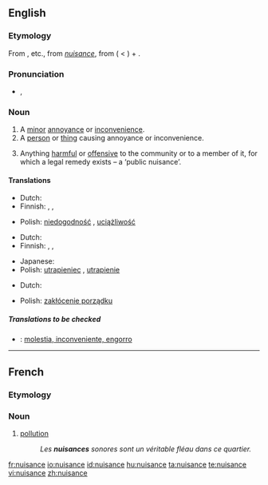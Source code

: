 ==English==

===Etymology===
From {{etyl|xno}} {{term|nusaunce}}, {{term|nussance}} etc., from {{OF.}} ''[[#French|nuisance]]'', from {{term|nuisire||to harm}} ( < {{etyl|la}} {{term|noceo|noceō|I harm}}) + {{term|-ance}}.

===Pronunciation===
* {{IPA|/ˈnjuːsəns/}}, {{SAMPA|/"nju:.s@ns/}}

===Noun===
{{wikipedia}}
{{en-noun}}

# A [[minor]] [[annoyance]] or [[inconvenience]].
# A [[person]] or [[thing]] causing annoyance or inconvenience.
# {{law}} Anything [[harmful]] or [[offensive]] to the community or to a member of it, for which a legal remedy exists &ndash; a ‘public nuisance’.

====Translations====
{{trans-top|minor annoyance or inconvenience}}
* Dutch: {{t|nl|overlast|m}}
* Finnish: {{t-|fi|harmi}}, {{t-|fi|kiusa}}, {{t-|fi|riesa}}
{{trans-mid}}
* Polish: [[niedogodność]] {{f}}, [[uciążliwość]] {{f}}
{{trans-bottom}}

{{trans-top|person or thing causing annoyance of inconvenience}}
* Dutch: {{t|nl|lastpost|m}}
* Finnish: {{t-|fi|kiusankappale}}, {{t-|fi|riesa}}, {{t-|fi|maanvaiva}}
{{trans-mid}}
* Japanese: {{t|ja|厄介者|tr=yakkai-mono|sc=Jpan}}
* Polish: [[utrapieniec]] {{m}}, [[utrapienie]] {{n}}
{{trans-bottom}}

{{trans-top|law: anything harmful or offensive to the community or to a member of it}}
* Dutch: {{t|nl|overlast|m}}
{{trans-mid}}
* Polish: [[zakłócenie porządku]] {{n}}
{{trans-bottom}}

=====Translations to be checked=====
* {{ttbc|Spanish}}: [[molestia, inconveniente, engorro]] {{m}}

----

==French==

===Etymology===
{{suffix|nuire|ance}}

===Noun===
{{fr-noun|f}}

# [[pollution]]
#: ''Les '''nuisances''' sonores sont un véritable fléau dans ce quartier.''

[[fr:nuisance]]
[[io:nuisance]]
[[id:nuisance]]
[[hu:nuisance]]
[[ta:nuisance]]
[[te:nuisance]]
[[vi:nuisance]]
[[zh:nuisance]]